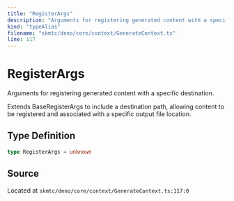 ```yaml
---
title: "RegisterArgs"
description: "Arguments for registering generated content with a specific destination."
kind: "typeAlias"
filename: "skmtc/deno/core/context/GenerateContext.ts"
line: 117
---
```


# RegisterArgs

Arguments for registering generated content with a specific destination.

Extends BaseRegisterArgs to include a destination path, allowing content
to be registered and associated with a specific output file location.

## Type Definition

```typescript
type RegisterArgs = unknown
```

## Source

Located at `skmtc/deno/core/context/GenerateContext.ts:117:0`
